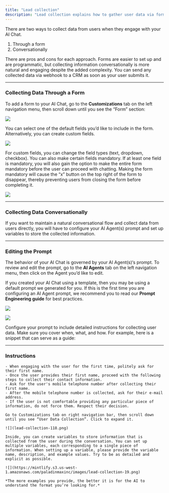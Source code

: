 ```yaml
---
title: "Lead collection"
description: "Lead collection explains how to gather user data via forms or conversations in AI Chat, with tips on setup and webhook integration to CRMs."
---
```


There are two ways to collect data from users when they engage with your AI Chat.

1. Through a form
2. Conversationally

There are pros and cons for each approach. Forms are easier to set up and are programmatic, but collecting information conversationally is more natural and engaging despite the added complexity. You can send any collected data via webhook to a CRM as soon as your user submits it.

---

### Collecting Data Through a Form

To add a form to your AI Chat, go to the **Customizations** tab on the left navigation menu, then scroll down until you see the “Form” section:

![](lead-collection-13.png)

You can select one of the default fields you’d like to include in the form. Alternatively, you can create custom fields.

![](https://mintlify.s3.us-west-1.amazonaws.com/paladinmaxinc/images/lead-collection-14.png)

For custom fields, you can change the field types (text, dropdown, checkbox). You can also make certain fields mandatory. If at least one field is mandatory, you will also gain the option to make the entire form mandatory before the user can proceed with chatting. Making the form mandatory will cause the “x” button on the top right of the form to disappear, thereby preventing users from closing the form before completing it.

![](https://mintlify.s3.us-west-1.amazonaws/paladinmaxinc/images/lead-collection-15.png)

---

### Collecting Data Conversationally

If you want to maintain a natural conversational flow and collect data from users directly, you will have to configure your AI Agent(s) prompt and set up variables to store the collected information.

---

### Editing the Prompt

The behavior of your AI Chat is governed by your AI Agent(s)‘s prompt. To review and edit the prompt, go to the **AI Agents** tab on the left navigation menu, then click on the Agent you’d like to edit.

If you created your AI Chat using a template, then you may be using a default prompt we generated for you. If this is the first time you are configuring an AI Agent prompt, we recommend you to read our **Prompt Engineering guide** for best practices.

![](lead-collection-16.png)


![](lead-collection-17.PNG)

Configure your prompt to include detailed instructions for collecting user data. Make sure you cover when, what, and how. For example, here is a snippet that can serve as a guide:

---

### Instructions

```plaintext
- When engaging with the user for the first time, politely ask for their first name.
- Once the user provides their first name, proceed with the following steps to collect their contact information.
- Ask for the user's mobile telephone number after collecting their first name.
- After the mobile telephone number is collected, ask for their e-mail address.
- If the user is not comfortable providing any particular piece of information, do not force them. Respect their decision.

Go to Customizations tab on right navigation bar, then scroll down until you see “User Data Collection”. Click to expand it.

![](lead-collection-118.png)

Inside, you can create variables to store information that is collected from the user during the conversation. You can set up multiple variables, each corresponding to a single piece of information. When setting up a variable, please provide the variable name, description, and example values. Try to be as detailed and explicit as possible.

![](https://mintlify.s3.us-west-1.amazonaws.com/paladinmaxinc/images/lead-collection-19.png)

*The more examples you provide, the better it is for the AI to understand the format you’re looking for.*
```